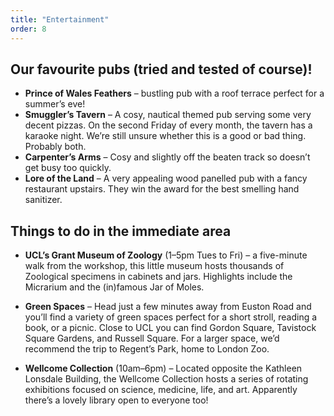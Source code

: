 ```yaml
---
title: "Entertainment"
order: 8
---
```


## Our favourite pubs (tried and tested of course)! 

* **Prince of Wales Feathers** – bustling pub with a roof terrace perfect for a summer’s eve!
* **Smuggler’s Tavern** – A cosy, nautical themed pub serving some very decent pizzas. On the second Friday of every month, the tavern has a karaoke night. We’re still unsure whether this is a good or bad thing. Probably both. 
* **Carpenter’s Arms** – Cosy and slightly off the beaten track so doesn’t get busy too quickly. 
* **Lore of the Land** – A very appealing wood panelled pub with a fancy restaurant upstairs. They win the award for the best smelling hand sanitizer.

## Things to do in the immediate area

* **UCL’s Grant Museum of Zoology** (1–5pm Tues to Fri) – a five-minute walk from the workshop, this little museum hosts thousands of Zoological specimens in cabinets and jars. Highlights include the Micrarium and the (in)famous Jar of Moles.

* **Green Spaces** – Head just a few minutes away from Euston Road and you’ll find a variety of green spaces perfect for a short stroll, reading a book, or a picnic. Close to UCL you can find Gordon Square, Tavistock Square Gardens, and Russell Square. For a larger space, we’d recommend the trip to Regent’s Park, home to London Zoo.

* **Wellcome Collection** (10am–6pm) – Located opposite the Kathleen Lonsdale Building, the Wellcome Collection hosts a series of rotating exhibitions focused on science, medicine, life, and art. Apparently there’s a lovely library open to everyone too!
